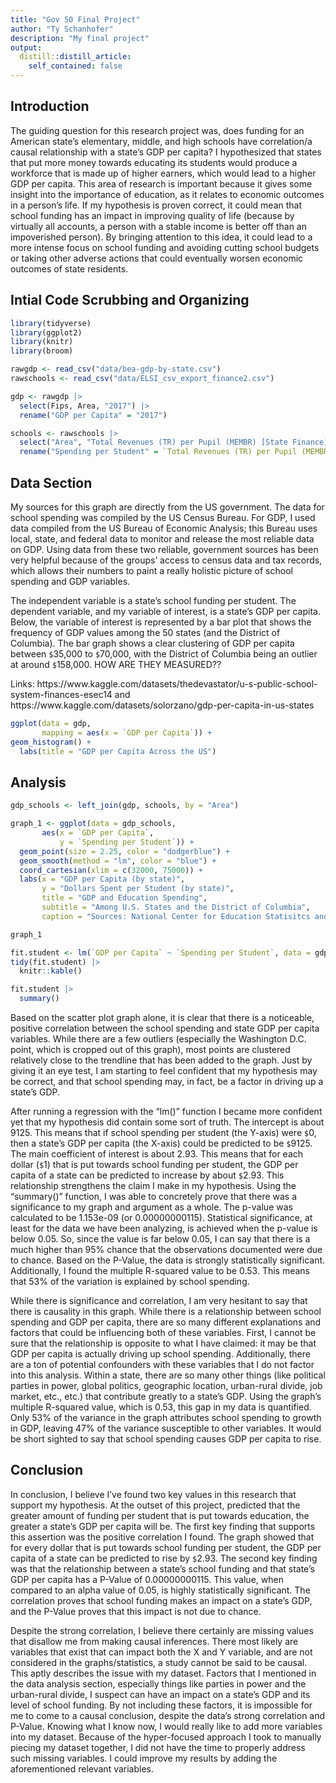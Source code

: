 ```yaml
---
title: "Gov 50 Final Project"
author: "Ty Schanhofer"
description: "My final project"
output:
  distill::distill_article:
    self_contained: false
---
```




## Introduction

The guiding question for this research project was, does funding for an American state's elementary, middle, and high schools have correlation/a causal relationship with a state's GDP per capita? I hypothesized that states that put more money towards educating its students would produce a workforce that is made up of higher earners, which would lead to a higher GDP per capita. This area of research is important because it gives some insight into the importance of education, as it relates to economic outcomes in a person’s life. If my hypothesis is proven correct, it could mean that school funding has an impact in improving quality of life (because by virtually all accounts, a person with a stable income is better off than an impoverished person). By bringing attention to this idea, it could lead to a more intense focus on school funding and avoiding cutting school budgets or taking other adverse actions that could eventually worsen economic outcomes of state residents.
  



## Intial Code Scrubbing and Organizing

```r
library(tidyverse)
library(ggplot2)
library(knitr)
library(broom)
```


```r
rawgdp <- read_csv("data/bea-gdp-by-state.csv")
rawschools <- read_csv("data/ELSI_csv_export_finance2.csv")
```


```r
gdp <- rawgdp |>
  select(Fips, Area, "2017") |>
  rename("GDP per Capita" = "2017")
```
```r
schools <- rawschools |>
  select("Area", "Total Revenues (TR) per Pupil (MEMBR) [State Finance] 2016-17")|>
  rename("Spending per Student" = `Total Revenues (TR) per Pupil (MEMBR) [State Finance] 2016-17`)

```


## Data Section

  My sources for this graph are directly from the US government. The data for school spending was compiled by the US Census Bureau. For GDP, I used data compiled from the US Bureau of Economic Analysis; this Bureau uses local, state, and federal data to monitor and release the most reliable data on GDP. Using data from these two reliable, government sources has been very helpful because of the groups’ access to census data and tax records, which allows their numbers to paint a really holistic picture of school spending and GDP variables.
  
  The independent variable is a state’s school funding per student. The dependent variable, and my variable of interest, is a state’s GDP per capita. Below, the variable of interest is represented by a bar plot that shows the frequency of GDP values among the 50 states (and the District of Columbia). The bar graph shows a clear clustering of GDP per capita between `$`35,000 to `$`70,000, with the District of Columbia being an outlier at around `$`158,000. 
HOW ARE THEY MEASURED??

Links: https://www.kaggle.com/datasets/thedevastator/u-s-public-school-system-finances-esec14 and https://www.kaggle.com/datasets/solorzano/gdp-per-capita-in-us-states


```r
ggplot(data = gdp,
       mapping = aes(x = `GDP per Capita`)) +
geom_histogram() +
  labs(title = "GDP per Capita Across the US")
```




## Analysis
```r
gdp_schools <- left_join(gdp, schools, by = "Area")
```



```r
graph_1 <- ggplot(data = gdp_schools,
       aes(x = `GDP per Capita`,
           y = `Spending per Student`)) +
  geom_point(size = 2.25, color = "dodgerblue") +
  geom_smooth(method = "lm", color = "blue") +
  coord_cartesian(xlim = c(32000, 75000)) +
  labs(x = "GDP per Capita (by state)",
       y = "Dollars Spent per Student (by state)",
       title = "GDP and Education Spending",
       subtitle = "Among U.S. States and the District of Columbia",
       caption = "Sources: National Center for Education Statisitcs and the Bureau of Economic Analysis") 

graph_1
```


```r
fit.student <- lm(`GDP per Capita` ~ `Spending per Student`, data = gdp_schools)
tidy(fit.student) |>
  knitr::kable()

fit.student |>
  summary()
```


  Based on the scatter plot graph alone, it is clear that there is a noticeable, positive correlation between the school spending and state GDP per capita variables. While there are a few outliers (especially the Washington D.C. point, which is cropped out of this graph), most points are clustered relatively close to the trendline that has been added to the graph. Just by giving it an eye test, I am starting to feel confident that my hypothesis may be correct, and that school spending may, in fact, be a factor in driving up a state's GDP.
  
  After running a regression with the "lm()" function I became more confident yet that my hypothesis did contain some sort of truth. The intercept is about 9125. This means that if school spending per student (the Y-axis) were `$`0, then a state's GDP per capita (the X-axis) could be predicted to be `$`9125. The main coefficient of interest is about 2.93. This means that for each dollar (`$`1) that is put towards school funding per student, the GDP per capita of a state can be predicted to increase by about `$`2.93. This relationship strengthens the claim I make in my hypothesis. Using the "summary()" function, I was able to concretely prove that there was a significance to my graph and argument as a whole. The p-value was calculated to be 1.153e-09 (or 0.00000000115). Statistical significance, at least for the data we have been analyzing, is achieved when the p-value is below 0.05. So, since the value is far below 0.05, I can say that there is a much higher than 95% chance that the observations documented were due to chance. Based on the P-Value, the data is strongly statistically significant. Additionally, I found the multiple R-squared value to be 0.53. This means that 53% of the variation is explained by school spending.
  
  While there is significance and correlation, I am very hesitant to say that there is causality in this graph. While there is a relationship between school spending and GDP per capita, there are so many different explanations and factors that could be influencing both of these variables. First, I cannot be sure that the relationship is opposite to what I have claimed: it may be that GDP per capita is actually driving up school spending. Additionally, there are a ton of potential confounders with these variables that I do not factor into this analysis. Within a state, there are so many other things (like political parties in power, global politics, geographic location, urban-rural divide, job market, etc., etc.) that contribute greatly to a state's GDP. Using the graph's multiple R-squared value, which is 0.53, this gap in my data is quantified. Only 53% of the variance in the graph attributes school spending to growth in GDP, leaving 47% of the variance susceptible to other variables. It would be short sighted to say that school spending causes GDP per capita to rise.




## Conclusion

 In conclusion, I believe I've found two key values in this research that support my hypothesis. At the outset of this project, predicted that the greater amount of funding per student that is put towards education, the greater a state's GDP per capita will be. The first key finding that supports this assertion was the positive correlation I found. The graph showed that for every dollar that is put towards school funding per student, the GDP per capita of a state can be predicted to rise by `$`2.93. The second key finding was that the relationship between a state's school funding and that state's GDP per capita has a P-Value of 0.00000000115. This value, when compared to an alpha value of 0.05, is highly statistically significant. The correlation proves that school funding makes an impact on a state's GDP, and the P-Value proves that this impact is not due to chance.
 
 Despite the strong correlation, I believe there certainly are missing values that disallow me from making causal inferences. There most likely are variables that exist that can impact both the X and Y variable, and are not considered in the graphs/statistics, a study cannot be said to be causal. This aptly describes the issue with my dataset. Factors that I mentioned in the data analysis section, especially things like parties in power and the urban-rural divide, I suspect can have an impact on a state's GDP and its level of school funding. By not including these factors, it is impossible for me to come to a causal conclusion, despite the data's strong correlation and P-Value. Knowing what I know now, I would really like to add more variables into my dataset. Because of the hyper-focused approach I took to manually piecing my dataset together, I did not have the time to properly address such missing variables. I could improve my results by adding the aforementioned relevant variables.